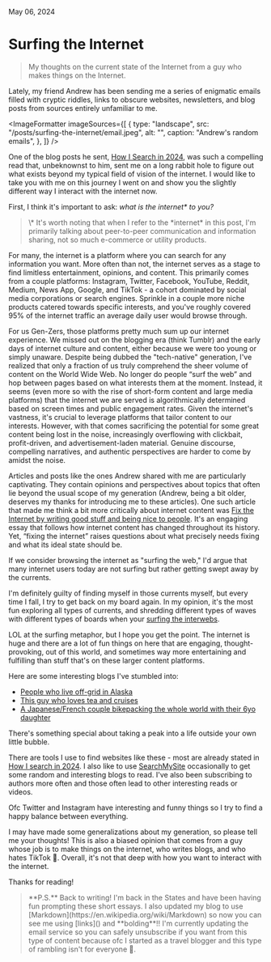 
<IconLink href="/" text="Home" />

May 06, 2024

# Surfing the Internet

<BlockQuote>
  My thoughts on the current state of the Internet from a guy who makes things
  on the Internet.
</BlockQuote>

<HeroImage
  src="/posts/surfing-the-internet/big-z.jpeg"
  alt="Surfs up movie"
  caption="Surfs up - 2007"
/>

Lately, my friend Andrew has been sending me a series of enigmatic emails filled with cryptic riddles, links to obscure websites, newsletters, and blog posts from sources entirely unfamiliar to me.

<ImageFormatter
  imageSources={[
    {
      type: "landscape",
      src: "/posts/surfing-the-internet/email.jpeg",
      alt: "",
      caption: "Andrew's random emails",
    },
  ]}
/>

One of the blog posts he sent, [How I Search in 2024](https://vickiboykis.com/2024/04/25/how-i-search-in-2024/), was such a compelling read that, unbeknownst to him, sent me on a long rabbit hole to figure out what exists beyond my typical field of vision of the internet. I would like to take you with me on this journey I went on and show you the slightly different way I interact with the internet now.

First, I think it's important to ask: _what is the internet\* to you?_

<BlockQuote>
  \* It's worth noting that when I refer to the *internet* in this post, I'm
  primarily talking about peer-to-peer communication and information sharing,
  not so much e-commerce or utility products.
</BlockQuote>

For many, the internet is a platform where you can search for any information you want. More often than not, the internet serves as a stage to find limitless entertainment, opinions, and content. This primarily comes from a couple platforms: Instagram, Twitter, Facebook, YouTube, Reddit, Medium, News App, Google, and TikTok - a cohort dominated by social media corporations or search engines. Sprinkle in a couple more niche products catered towards specific interests, and you've roughly covered 95% of the internet traffic an average daily user would browse through.

For us Gen-Zers, those platforms pretty much sum up our internet experience. We missed out on the blogging era (think Tumblr) and the early days of internet culture and content, either because we were too young or simply unaware. Despite being dubbed the "tech-native" generation, I've realized that only a fraction of us truly comprehend the sheer volume of content on the World Wide Web. No longer do people “surf the web” and hop between pages based on what interests them at the moment. Instead, it seems (even more so with the rise of short-form content and large media platforms) that the internet we are served is algorithmically determined based on screen times and public engagement rates. Given the internet's vastness, it's crucial to leverage platforms that tailor content to our interests. However, with that comes sacrificing the potential for some great content being lost in the noise, increasingly overflowing with clickbait, profit-driven, and advertisement-laden material. Genuine discourse, compelling narratives, and authentic perspectives are harder to come by amidst the noise.

Articles and posts like the ones Andrew shared with me are particularly captivating. They contain opinions and perspectives about topics that often lie beyond the usual scope of my generation (Andrew, being a bit older, deserves my thanks for introducing me to these articles). One such article that made me think a bit more critically about internet content was [Fix the Internet by writing good stuff and being nice to people](https://vickiboykis.com/essays/2016-11-20-fix-the-internet/). It's an engaging essay that follows how internet content has changed throughout its history. Yet, “fixing the internet” raises questions about what precisely needs fixing and what its ideal state should be.

If we consider browsing the internet as "surfing the web," I'd argue that many internet users today are not surfing but rather getting swept away by the currents.

I'm definitely guilty of finding myself in those currents myself, but every time I fall, I try to get back on my board again. In my opinion, it's the most fun exploring all types of currents, and shredding different types of waves with different types of boards when your [surfing the interwebs](https://www.youtube.com/watch?v=CBTA_-48a2A&ab_channel=AaronLynton).

LOL at the surfing metaphor, but I hope you get the point. The internet is huge and there are a lot of fun things on here that are engaging, thought-provoking, out of this world, and sometimes way more entertaining and fulfilling than stuff that's on these larger content platforms.

Here are some interesting blogs I've stumbled into:

- [People who live off-grid in Alaska](http://www.jenninewardle.com/)
- [This guy who loves tea and cruises](https://tynan.com/)
- [A Japanese/French couple bikepacking the whole world with their 6yo daughter](http://blog.livedoor.jp/the_extreme73)

There's something special about taking a peak into a life outside your own little bubble.

There are tools I use to find websites like these - most are already stated in [How I search in 2024](https://vickiboykis.com/2024/04/25/how-i-search-in-2024/). I also like to use [SearchMySite](https://searchmysite.net/) occasionally to get some random and interesting blogs to read. I've also been subscribing to authors more often and those often lead to other interesting reads or videos.

Ofc Twitter and Instagram have interesting and funny things so I try to find a happy balance between everything.

I may have made some generalizations about my generation, so please tell me your thoughts! This is also a biased opinion that comes from a guy whose job is to make things on the internet, who writes blogs, and who hates TikTok 🤣. Overall, it's not that deep with how you want to interact with the internet.

Thanks for reading!

<BlockQuote>
  **P.S.** Back to writing! I'm back in the States and have been having fun
  prompting these short essays. I also updated my blog to use
  [Markdown](https://en.wikipedia.org/wiki/Markdown) so now you can see me using
  [links]() and **bolding**!! I'm currently updating the email service so you
  can safely unsubscribe if you want from this type of content because ofc I
  started as a travel blogger and this type of rambling isn't for everyone 🥹.
</BlockQuote>
